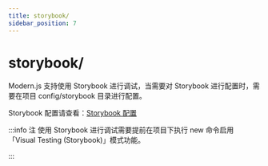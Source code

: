 ```yaml
---
title: storybook/
sidebar_position: 7
---
```

# storybook/

Modern.js 支持使用 Storybook 进行调试，当需要对 Storybook 进行配置时，需要在项目 config/storybook 目录进行配置。

Storybook 配置请查看：[Storybook 配置](https://storybook.js.org/docs/react/configure/overview)

:::info 注
使用 Storybook 进行调试需要提前在项目下执行 new 命令启用「Visual Testing (Storybook)」模式功能。

:::
